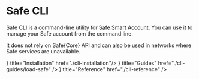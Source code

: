 
# Safe CLI

Safe CLI is a command-line utility for [Safe Smart Account](./smart-account-overview.md). You can use it to manage your Safe account from the command line.

It does not rely on Safe\{Core\} API and can also be used in networks where Safe services are unavailable.

<Cards>
  <Card icon={<Installation />} title="Installation" href="./cli-installation"/>
  <Card icon={<Guides />} title="Guides" href="./cli-guides/load-safe" />
  <Card icon={<Reference />} title="Reference" href="./cli-reference" />
</Cards>